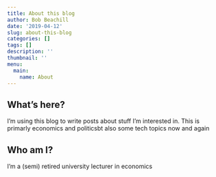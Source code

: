 ```yaml
---
title: About this blog
author: Bob Beachill
date: '2019-04-12'
slug: about-this-blog
categories: []
tags: []
description: ''
thumbnail: ''
menu:
  main:
    name: About
---
```


## What's here?
I'm using this blog to write posts about stuff I'm interested in. This is primarly economics and politicsbt also some tech topics now and again

## Who am I?
I'm a (semi) retired university lecturer in economics